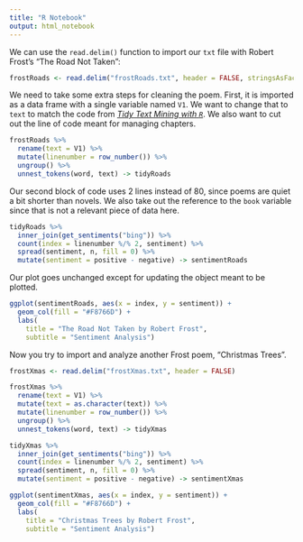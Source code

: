 ```yaml
---
title: "R Notebook"
output: html_notebook
---
```


We can use the `read.delim()` function to import our `txt` file with Robert Frost's "The Road Not Taken":

```r
frostRoads <- read.delim("frostRoads.txt", header = FALSE, stringsAsFactors = FALSE)
```

We need to take some extra steps for cleaning the poem. First, it is imported as a data frame with a single variable named `V1`. We want to change that to `text` to match the code from [*Tidy Text Mining with `R`*](http://tidytextmining.com). We also want to cut out the line of code meant for managing chapters.

```r
frostRoads %>%
  rename(text = V1) %>%
  mutate(linenumber = row_number()) %>%
  ungroup() %>%
  unnest_tokens(word, text) -> tidyRoads
```

Our second block of code uses 2 lines instead of 80, since poems are quiet a bit shorter than novels. We also take out the reference to the `book` variable since that is not a relevant piece of data here.

```r
tidyRoads %>%
  inner_join(get_sentiments("bing")) %>%
  count(index = linenumber %/% 2, sentiment) %>%
  spread(sentiment, n, fill = 0) %>%
  mutate(sentiment = positive - negative) -> sentimentRoads
```

Our plot goes unchanged except for updating the object meant to be plotted.

```r
ggplot(sentimentRoads, aes(x = index, y = sentiment)) +
  geom_col(fill = "#F8766D") +
  labs(
    title = "The Road Not Taken by Robert Frost",
    subtitle = "Sentiment Analysis")
```

Now you try to import and analyze another Frost poem, "Christmas Trees".

```r
frostXmas <- read.delim("frostXmas.txt", header = FALSE)

frostXmas %>%
  rename(text = V1) %>%
  mutate(text = as.character(text)) %>%
  mutate(linenumber = row_number()) %>%
  ungroup() %>%
  unnest_tokens(word, text) -> tidyXmas

tidyXmas %>%
  inner_join(get_sentiments("bing")) %>%
  count(index = linenumber %/% 2, sentiment) %>%
  spread(sentiment, n, fill = 0) %>%
  mutate(sentiment = positive - negative) -> sentimentXmas

ggplot(sentimentXmas, aes(x = index, y = sentiment)) +
  geom_col(fill = "#F8766D") +
  labs(
    title = "Christmas Trees by Robert Frost",
    subtitle = "Sentiment Analysis")

```
